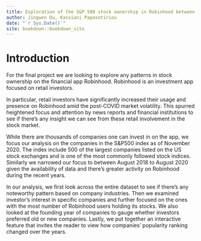 ```yaml
--- 
title: Exploration of the S&P 500 stock ownership in Robinhood between Aug 2018 - Aug 2020
author: Jingwen Du, Kassiani Papasotiriou
date: "`r Sys.Date()`"
site: bookdown::bookdown_site
---
```


# Introduction

For the final project we are looking to explore any patterns in stock ownership on the financial app Robinhood.  Robinhood is an investment app focused on retail investors.  

In particular, retail investors have significantly increased their usage and presence on Robinhood amid the post-COVID market volatility. This spurred heightened focus and attention by news reports and financial institutions to see if there's any insight we can see from these retail involvement in the stock market.

While there are thousands of companies one can invest in on the app, we focus our analysis on the companies in the S&P500 index as of November 2020. The index include 500 of the largest companies listed on the US stock exchanges and is one of the most commonly followed stock indices. Similarly we narrowed our focus to between August 2018 to August 2020 given the availability of data and there's greater activity on Robinhood during the recent years.

In our analysis, we first look across the entire dataset to see if there's any noteworthy pattern based on company industries. Then we examined investor's interest in specific companies and further focused on the ones with the most number of Robinhood users holding its stocks. We also looked at the founding year of companies to gauge whether investors preferred old or new companies. Lastly, we put together an interactive feature that invites the reader to view how companies' popularity ranking changed over the years.